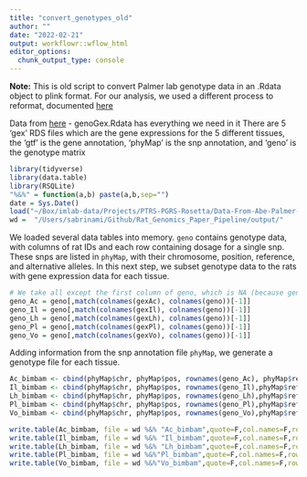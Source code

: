 ```yaml
---
title: "convert_genotypes_old"
author: ""
date: "2022-02-21"
output: workflowr::wflow_html
editor_options:
  chunk_output_type: console
---
```


**Note:** This is old script to convert Palmer lab genotype data in an .Rdata object to plink format. For our analysis, we used a different process to reformat, documented [here](analysis/generate_plink_format_genotypes.Rmd)

Data from [here](https://uchicago.app.box.com/folder/102043737114) - genoGex.Rdata has everything we need in it
There are 5 'gex' RDS files which are the gene expressions for the 5 different tissues, the 'gtf' is the gene annotation, 'phyMap' is the snp annotation, and 'geno' is the genotype matrix

```r
library(tidyverse)
library(data.table)
library(RSQLite)
"%&%" = function(a,b) paste(a,b,sep="")
date = Sys.Date()
load("~/Box/imlab-data/Projects/PTRS-PGRS-Rosetta/Data-From-Abe-Palmer-Lab/Rdata/genoGex.RData")
wd =  "/Users/sabrinami/Github/Rat_Genomics_Paper_Pipeline/output/"
```

We loaded several data tables into memory. `geno` contains genotype data, with columns of rat IDs and each row containing dosage for a single snp. These snps are listed in `phyMap`, with their chromosome, position, reference, and alternative alleles. In this next step, we subset genotype data to the rats with gene expression data for each tissue.

```r
# We take all except the first column of geno, which is NA (because geno is a matrix). The the result is a list of all individual ids
geno_Ac = geno[,match(colnames(gexAc), colnames(geno))[-1]]
geno_Il = geno[,match(colnames(gexIl), colnames(geno))[-1]]
geno_Lh = geno[,match(colnames(gexLh), colnames(geno))[-1]]
geno_Pl = geno[,match(colnames(gexPl), colnames(geno))[-1]]
geno_Vo = geno[,match(colnames(gexVo), colnames(geno))[-1]]
```

Adding information from the snp annotation file `phyMap`, we generate a genotype file for each tissue.

```r
Ac_bimbam <- cbind(phyMap$chr, phyMap$pos, rownames(geno_Ac), phyMap$refAllele, phyMap$effectAllele, geno_Ac)
Il_bimbam <- cbind(phyMap$chr, phyMap$pos, rownames(geno_Il),phyMap$refAllele, phyMap$effectAllele,  geno_Il)
Lh_bimbam <- cbind(phyMap$chr, phyMap$pos, rownames(geno_Lh),phyMap$refAllele, phyMap$effectAllele,  geno_Lh)
Pl_bimbam <- cbind(phyMap$chr, phyMap$pos, rownames(geno_Pl),phyMap$refAllele, phyMap$effectAllele,  geno_Pl)
Vo_bimbam <- cbind(phyMap$chr, phyMap$pos, rownames(geno_Vo),phyMap$refAllele, phyMap$effectAllele,  geno_Vo)

```

```r
write.table(Ac_bimbam, file = wd %&% "Ac_bimbam",quote=F,col.names=F,row.names=F)
write.table(Il_bimbam, file = wd %&% "Il_bimbam",quote=F,col.names=F,row.names=F)
write.table(Lh_bimbam, file = wd %&% "Lh_bimbam",quote=F,col.names=F,row.names=F)
write.table(Pl_bimbam, file = wd %&%"Pl_bimbam",quote=F,col.names=F,row.names=F)
write.table(Vo_bimbam, file = wd %&%"Vo_bimbam",quote=F,col.names=F,row.names=F)
```
